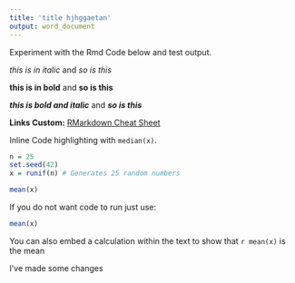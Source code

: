 ```yaml
---
title: 'title hjhggaetan'
output: word_document
---
```


Experiment with the Rmd Code below and test output.


*this is in italic*  and _so is this_

**this is in bold**  and __so is this__

***this is bold and italic***  and ___so is this___


**Links Custom:** [RMarkdown Cheat Sheet](https://www.rstudio.com/wp-content/uploads/2016/03/rmarkdown-cheatsheet-2.0.pdf)

Inline Code highlighting with `median(x)`. 

```r
n = 25
set.seed(42)
x = runif(n) # Generates 25 random numbers

mean(x)
```

If you do not want code to run just use:
```r
mean(x)
```

You can also embed a calculation within the text to show that `r mean(x)` is the mean


I've made some changes